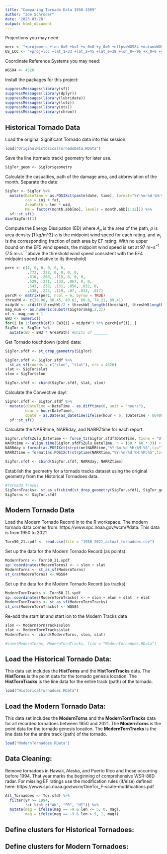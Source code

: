 ```yaml
---
title: "Comparing Tornado Data 1950-1989"
author: "Zoe Schroder"
date: '2023-03-28'
output: html_document
---
```


Projections you may need: 
```r
merc <- "+proj=merc +lon_0=0 +k=1 +x_0=0 +y_0=0 +ellps=WGS84 +datum=WGS84 +units=m +no_defs"
US_LCC <- "+proj=lcc +lat_1=33 +lat_2=45 +lat_0=39 +lon_0=-96 +x_0=0 +y_0=0 +ellps=GRS80 +datum=NAD83 +units=m no_defs"
```

Coordinate Reference Systems you may need:
```r
WGS84 <- 4326
```

Install the packages for this project: 

```r
suppressMessages(library(sf))
suppressMessages(library(dplyr))
suppressMessages(library(lubridate))
suppressMessages(library(lutz))
suppressMessages(library(xts))
suppressMessages(library(chron))
```

## Historical Tornado Data

Load the original Significant Tornado data into this session. 
```r
load("OriginalHistoricalTornadoData.RData")
```

Save the line (tornado track) geometry for later use. 
```r
SigTor_geom <- SigTor$geometry 
```

Calculate the casualties, path of the damage area, and abbreviation of the month. 
Separate the date: 
```r
SigTor <- SigTor %>%
  mutate(DateTime = as.POSIXct(paste(date, time), format="%Y-%m-%d %H:%M:%S"), 
         cas = inj + fat,
         AreaPath = len * wid,
         Ma = factor(month.abb[mo], levels = month.abb[1:12])) %>%
  sf::st_sf()
dim(SigTor)[1]
```

Compute the Energy Dissipation (ED) where $A_p$ is the area of the path, $\rho$ is area density [1 kg/m^3]  $v_j$ is the midpoint wind speed for each rating, and $w_j$ is the corresponding fraction of path area by EF rating. With no upper bound on the EF5 wind speeds, the midpoint wind speed is set at 97 m~s$^{-1}$ (7.5 m~s$^{-1}$ above the threshold wind speed consistent with the EF4 midpoint speed relative to its threshold)
```r
perc <- c(1, 0, 0, 0, 0, 0, 
          .772, .228, 0, 0, 0, 0,
          .616, .268, .115, 0, 0, 0,
          .529, .271, .133, .067, 0, 0,
          .543, .238, .131, .056, .032, 0,
          .538, .223, .119, .07, .033, .017)
percM <- matrix(perc, ncol = 6, byrow = TRUE)
threshW <- c(29.06, 38.45, 49.62, 60.8, 74.21, 89.41)
midptW <- c(diff(threshW)/2 + threshW[-length(threshW)], threshW[length(threshW)] + 7.5)
mag_num <- as.numeric(substr(SigTor$mag,2,2))
ef <- mag_num + 1 
EW3 <- numeric()
for(i in 1:length(ef)) EW3[i] = midptW^3 %*% percM[ef[i], ]
SigTor <- SigTor %>%
  mutate(ED = EW3 * AreaPath) #Units of ______
``` 

Get Tornado touchdown (point) data: 
```r
SigTor.sfdf <- st_drop_geometry(SigTor)

SigTor.sfdf <- SigTor.sfdf %>%
  st_as_sf(coords = c("slon", "slat"), crs = 4326)
slat <- SigTor$slat
slon = SigTor$slon

SigTor.sfdf <- cbind(SigTor.sfdf, slat, slon)
```

Calculate the Convective day!:
```r
SigTor.sfdf <- SigTor.sfdf %>%
  mutate(cDateTime = DateTime - as.difftime(6, unit = "hours"),
         hour = hour(DateTime),
         cDate = as.Date(as_datetime(ifelse(hour < 6, (DateTime - 86400), cDateTime), tz = Sys.timezone()))) %>%
  sf::st_sf()
```

Calculate the NARRtime, NARRday, and NARRZtime for each report. 
```r
SigTor.sfdf$Zulu_DateTime <- force_tz(SigTor.sfdf$DateTime, tzone = "UTC")
NARRtime <- align.time(SigTor.sfdf$Zulu_DateTime, n = (60 * 60 * 3)) + 3600 *3 ###Had to remove the -3600*3
NARRday = format(as.POSIXct(strptime(NARRtime,"%Y-%m-%d %H:%M:%S",tz="")) ,format = "%Y/%m/%d")
NARRZtime = format(as.POSIXct(strptime(NARRtime,"%Y-%m-%d %H:%M:%S",tz="")) ,format = "%H")

SigTor.sfdf <- cbind(SigTor.sfdf, NARRday, NARRZtime)
```

Establish the geometry for a tornado tracks dataset using the original geometry from the Historical Tornadoes data. 
```r
#Tornado Tracks
SigTornTracks<- st_as_sf(cbind(st_drop_geometry(SigTor.sfdf), SigTor_geom))
SigTorns <- SigTor.sfdf
```


## Modern Tornado Data

Load the Modern Tornado Record in to the R workspace. The modern tornado data comes from: https://www.spc.noaa.gov/wcm/#data. This data is from 1950 to 2021
```r
Torn50_21.spdf <- read.csv(file = "1950-2021_actual_tornadoes.csv")
```

Set up the data for the  Modern Tornado Record (as points): 
```r
ModernTorns <- Torn50_21.spdf
sp::coordinates(ModernTorns) <- ~ slon + slat
ModernTorns <- st_as_sf(ModernTorns)
st_crs(ModernTorns) <- WGS84
```

Set up the data for the  Modern Tornado Record (as tracks): 

```r
ModernTornTracks <- Torn50_21.spdf
sp::coordinates(ModernTornTracks) <- ~ slon + elon + slat  + elat
ModernTornTracks <- st_as_sf(ModernTornTracks)
st_crs(ModernTornTracks) <- WGS84
```

Re-add the start lat and start lon to the Modern Tracks data
```r
slon <- ModernTornTracks$slon
slat <- ModernTornTracks$slat
ModernTorns <- cbind(ModernTorns, slon, slat)
```

```r
#save(ModernTorns, ModernTornTracks, file = "ModernTornadoes.RData")
```

## Load the Historical Tornado Data: 

This data set includes the **HistTorns** and the **HistTornTracks** data. The **HistTorns** is the point data for the tornado genesis location. The **HistTornTracks** is the line data for the entire track (path) of the tornado.

```r
load("HistoricalTornadoes.RData")
```

## Load the Modern Tornado Data: 

This data set includes the **ModernTorns** and the **ModernTornTracks** data for all recorded tornadoes between 1950 and 2021. The **ModernTorns** is the point data for the tornado genesis location. The **ModernTornTracks** is the line data for the entire track (path) of the tornado.

```r
load("ModernTornadoes.RData")
```


## Data Cleaning: 

Remove tornadoes in Hawaii, Alaska, and Puerto Rico and those occurring before 1994. That year marks the beginning of comprehensive WSR-88D radar. For missing EF ratings use the modification rules (if/else) defined here: https://www.spc.noaa.gov/wcm/OneTor_F-scale-modifications.pdf 
```r
All_Tornadoes <- Tor.sfdf %>%
  filter(yr >= 1994,
         !st %in% c("AK", "PR", "HI")) %>%
  mutate(mag = ifelse(mag == -9 & len <= 5, 0, mag),
         mag = ifelse(mag == -9 & len > 5, 1, mag))
```

## Define clusters for Historical Tornadoes:



## Define clusters for Modern Tornadoes:

